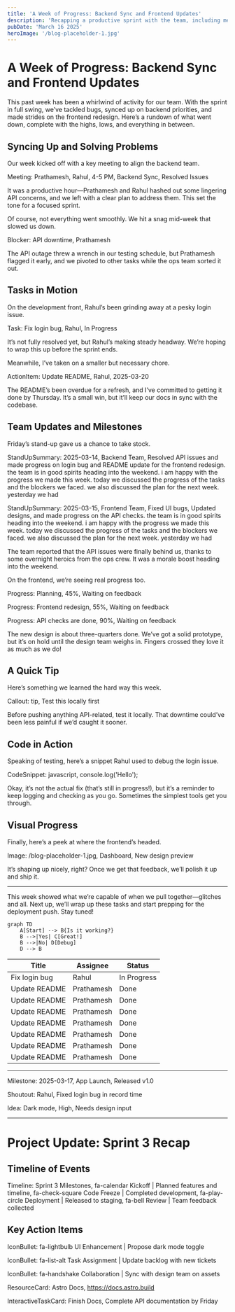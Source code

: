 ```yaml
---
title: 'A Week of Progress: Backend Sync and Frontend Updates'
description: 'Recapping a productive sprint with the team, including meetings, tasks, and blockers.'
pubDate: 'March 16 2025'
heroImage: '/blog-placeholder-1.jpg'
---
```


# A Week of Progress: Backend Sync and Frontend Updates

This past week has been a whirlwind of activity for our team. With the sprint in full swing, we’ve tackled bugs, synced up on backend priorities, and made strides on the frontend redesign. Here’s a rundown of what went down, complete with the highs, lows, and everything in between.

## Syncing Up and Solving Problems

Our week kicked off with a key meeting to align the backend team.

Meeting: Prathamesh, Rahul, 4-5 PM, Backend Sync, Resolved Issues

It was a productive hour—Prathamesh and Rahul hashed out some lingering API concerns, and we left with a clear plan to address them. This set the tone for a focused sprint. 

Of course, not everything went smoothly. We hit a snag mid-week that slowed us down.

Blocker: API downtime, Prathamesh

The API outage threw a wrench in our testing schedule, but Prathamesh flagged it early, and we pivoted to other tasks while the ops team sorted it out.

## Tasks in Motion

On the development front, Rahul’s been grinding away at a pesky login issue.

Task: Fix login bug, Rahul, In Progress

It’s not fully resolved yet, but Rahul’s making steady headway. We’re hoping to wrap this up before the sprint ends.

Meanwhile, I’ve taken on a smaller but necessary chore.

ActionItem: Update README, Rahul, 2025-03-20

The README’s been overdue for a refresh, and I’ve committed to getting it done by Thursday. It’s a small win, but it’ll keep our docs in sync with the codebase.

## Team Updates and Milestones

Friday’s stand-up gave us a chance to take stock.

StandUpSummary: 2025-03-14, Backend Team, Resolved API issues and made progress on login bug and README update for the frontend redesign. the team is in good spirits heading into the weekend. i am happy with the progress we made this week. today we discussed the progress of the tasks and the blockers we faced. we also discussed the plan for the next week. yesterday we had


StandUpSummary: 2025-03-15, Frontend Team, Fixed UI bugs, Updated designs, and made progress on the API checks. the team is in good spirits heading into the weekend. i am happy with the progress we made this week. today we discussed the progress of the tasks and the blockers we faced. we also discussed the plan for the next week. yesterday we had


The team reported that the API issues were finally behind us, thanks to some overnight heroics from the ops crew. It was a morale boost heading into the weekend.

On the frontend, we’re seeing real progress too.

Progress: Planning, 45%, Waiting on feedback

Progress: Frontend redesign, 55%, Waiting on feedback

Progress: API checks are done, 90%, Waiting on feedback

The new design is about three-quarters done. We’ve got a solid prototype, but it’s on hold until the design team weighs in. Fingers crossed they love it as much as we do!

## A Quick Tip

Here’s something we learned the hard way this week.

Callout: tip, Test this locally first

Before pushing anything API-related, test it locally. That downtime could’ve been less painful if we’d caught it sooner.

## Code in Action

Speaking of testing, here’s a snippet Rahul used to debug the login issue.

CodeSnippet: javascript, console.log('Hello');

Okay, it’s not the actual fix (that’s still in progress!), but it’s a reminder to keep logging and checking as you go. Sometimes the simplest tools get you through.

## Visual Progress

Finally, here’s a peek at where the frontend’s headed.

Image: /blog-placeholder-1.jpg, Dashboard, New design preview

It’s shaping up nicely, right? Once we get that feedback, we’ll polish it up and ship it.

---

This week showed what we’re capable of when we pull together—glitches and all. Next up, we’ll wrap up these tasks and start prepping for the deployment push. Stay tuned!


```mermaid
graph TD
    A[Start] --> B{Is it working?}
    B -->|Yes| C[Great!]
    B -->|No| D[Debug]
    D --> B
```


| Title          | Assignee | Status     |
|----------------|----------|------------|
| Fix login bug  | Rahul    | In Progress|
| Update README  | Prathamesh | Done     |
| Update README  | Prathamesh | Done     |
| Update README  | Prathamesh | Done     |
| Update README  | Prathamesh | Done     |
| Update README  | Prathamesh | Done     |
| Update README  | Prathamesh | Done     |
| Update README  | Prathamesh | Done     |


----------------


Milestone: 2025-03-17, App Launch, Released v1.0

Shoutout: Rahul, Fixed login bug in record time

Idea: Dark mode, High, Needs design input


---------


# Project Update: Sprint 3 Recap

## Timeline of Events

Timeline: Sprint 3 Milestones, fa-calendar Kickoff | Planned features and timeline, fa-check-square Code Freeze | Completed development, fa-play-circle Deployment | Released to staging, fa-bell Review | Team feedback collected

## Key Action Items

IconBullet: fa-lightbulb UI Enhancement | Propose dark mode toggle

IconBullet: fa-list-alt Task Assignment | Update backlog with new tickets

IconBullet: fa-handshake Collaboration | Sync with design team on assets

ResourceCard: Astro Docs, https://docs.astro.build

InteractiveTaskCard: Finish Docs, Complete API documentation by Friday